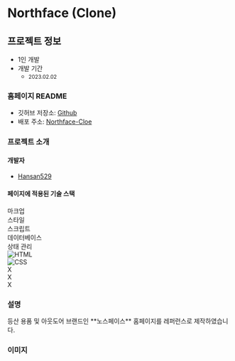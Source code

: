 # Northface (Clone)

## 프로젝트 정보

- 1인 개발  
- 개발 기간 
    - <small class="text-xs">2023.02.02</small>

### 홈페이지 README

- 깃허브 저장소: [Github](https://github.com/Hansan529/tutorial/tree/main/HRD-step02_CSS/CSS_markup/northface)  
- 배포 주소: [Northface-Cloe](https://hansan529.github.io/tutorial/HRD-step02_CSS/CSS_markup/northface/)

### 프로젝트 소개

#### 개발자

 - [Hansan529](https://github.com/Hansan529)

#### 페이지에 적용된 기술 스택

<div class="table w-[100%]">
    <div class="table-header-group">
        <div class="table-row text-center">
            <div class="table-cell">마크업</div>
            <div class="table-cell">스타일</div>
            <div class="table-cell">스크립트</div>
            <div class="table-cell">데이터베이스</div>
            <div class="table-cell">상태 관리</div>
        </div>
    </div>
    <div class="table-row-group">
        <div class="table-row text-center items-center tabular-nums">
            <div class="table-cell align-middle">
                <img class="object-contain w-[30px] mx-auto" title="HTML" alt="HTML" src='/ico/language/html-icon.svg' />
            </div>
            <div class="table-cell align-middle">
                <img class="object-contain w-[30px] mx-auto" title="CSS" alt="CSS" src='/ico/language/css-icon.svg' />
            </div>
            <div class="table-cell align-middle">
                X
            </div>
            <div class="table-cell align-middle">
                X
            </div>
            <div class="table-cell align-middle">
                X
            </div>
        </div>
    </div>
</div>

### 설명

<div class="max-w-prose text-base/10">
    등산 용품 및 아웃도어 브랜드인 **노스페이스** 홈페이지를 레퍼런스로 제작하였습니다.
</div>


### 이미지